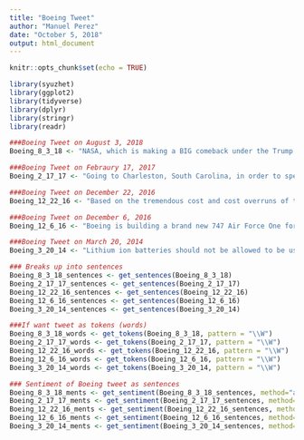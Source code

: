 ---
title: "Boeing Tweet"
author: "Manuel Perez"
date: "October 5, 2018"
output: html_document
---

```{r setup, include=FALSE}
knitr::opts_chunk$set(echo = TRUE)
```

```{r}
library(syuzhet)
library(ggplot2)
library(tidyverse)
library(dplyr)
library(stringr)
library(readr)
```

```{r}
###Boeing Tweet on August 3, 2018
Boeing_8_3_18 <- "NASA, which is making a BIG comeback under the Trump Administration, has just named 9 astronauts for Boeing and Spacex space flights. We have the greatest facilities in the world and we are now letting the private sector pay to use them. Exciting things happening. Space Force!"
```

```{r}
###Boeing Tweet on Febraury 17, 2017
Boeing_2_17_17 <- "Going to Charleston, South Carolina, in order to spend time with Boeing and talk jobs! Look forward to it."
```

```{r}
###Boeing Tweet on December 22, 2016
Boeing_12_22_16 <- "Based on the tremendous cost and cost overruns of the Lockheed Martin F-35, I have asked Boeing to price-out a comparable F-18 Super Hornet!"
```

```{r}
###Boeing Tweet on December 6, 2016
Boeing_12_6_16 <- "Boeing is building a brand new 747 Air Force One for future presidents, but costs are out of control, more than $4 billion. Cancel order!"
```

```{r}
###Boeing Tweet on March 20, 2014
Boeing_3_20_14 <- "Lithium ion batteries should not be allowed to be used in aircraft. I won't fly on the Boeing 787 Dreamliner - it uses those batteries."
```

```{r}
### Breaks up into sentences
Boeing_8_3_18_sentences <- get_sentences(Boeing_8_3_18)
Boeing_2_17_17_sentences <- get_sentences(Boeing_2_17_17)
Boeing_12_22_16_sentences <- get_sentences(Boeing_12_22_16)
Boeing_12_6_16_sentences <- get_sentences(Boeing_12_6_16)
Boeing_3_20_14_sentences <- get_sentences(Boeing_3_20_14)
```

```{r}
###If want tweet as tokens (words)
Boeing_8_3_18_words <- get_tokens(Boeing_8_3_18, pattern = "\\W")
Boeing_2_17_17_words <- get_tokens(Boeing_2_17_17, pattern = "\\W")
Boeing_12_22_16_words <- get_tokens(Boeing_12_22_16, pattern = "\\W")
Boeing_12_6_16_words <- get_tokens(Boeing_12_6_16, pattern = "\\W")
Boeing_3_20_14_words <- get_tokens(Boeing_3_20_14, pattern = "\\W")
```


```{r}
### Sentiment of Boeing tweet as sentences
Boeing_8_3_18_ments <- get_sentiment(Boeing_8_3_18_sentences, method="afinn")
Boeing_2_17_17_ments <- get_sentiment(Boeing_2_17_17_sentences, method="afinn")
Boeing_12_22_16_ments <- get_sentiment(Boeing_12_22_16_sentences, method="afinn")
Boeing_12_6_16_ments <- get_sentiment(Boeing_12_6_16_sentences, method="afinn")
Boeing_3_20_14_ments <- get_sentiment(Boeing_3_20_14_sentences, method="afinn")
```

